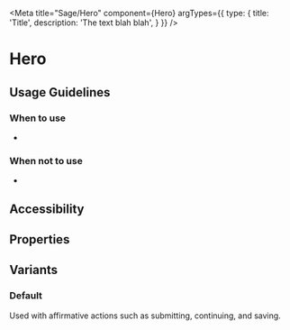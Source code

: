 
<Meta 
  title="Sage/Hero"
  component={Hero}
  argTypes={{
    type: {
      title: 'Title',
      description: 'The text blah blah',
    }
  }} 
/>

# Hero

## Usage Guidelines

### When to use

- 

### When not to use

- 

## Accessibility



## Properties

<ArgsTable story="Default" />

## Variants

### Default
Used with affirmative actions such as submitting, continuing, and saving.

<Canvas>
  <Story name="Default">
    <Hero />
  </Story>
</Canvas>
